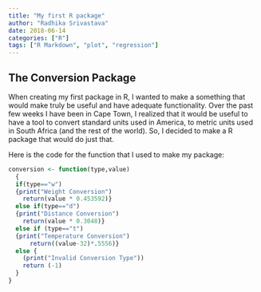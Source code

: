 ```yaml
---
title: "My first R package"
author: "Radhika Srivastava"
date: 2018-06-14
categories: ["R"]
tags: ["R Markdown", "plot", "regression"]
---
```




## The Conversion Package 

When creating my first package in R, I wanted to make a something that would make truly be useful and have adequate functionality. Over the past few weeks I have been in Cape Town, I realized that it would be useful to have a tool to convert standard units used in America, to metric units used in South Africa (and the rest of the world). So, I decided to make a R package that would do just that. 

Here is the code for the function that I used to make my package:

```r
conversion <- function(type,value)
  {
  if(type=="w")
  {print("Weight Conversion")
    return(value * 0.453592)}
  else if(type=="d")
  {print("Distance Conversion")
    return(value * 0.3048)}
  else if (type=="t")
  {print("Temperature Conversion")
      return((value-32)*.5556)}
  else {
    (print("Invalid Conversion Type"))
    return (-1)
  }
}
```


